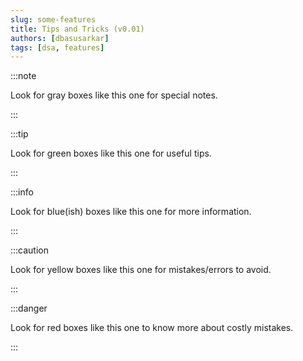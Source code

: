 ```yaml
---
slug: some-features
title: Tips and Tricks (v0.01)
authors: [dbasusarkar]
tags: [dsa, features]
---
```


:::note

Look for gray boxes like this one for special notes.

:::


:::tip

Look for green boxes like this one for useful tips.

:::

:::info

Look for blue(ish) boxes like this one for more information.

:::

:::caution

Look for yellow boxes like this one for mistakes/errors to avoid.

:::

:::danger

Look for red boxes like this one to know more about costly mistakes.

:::
